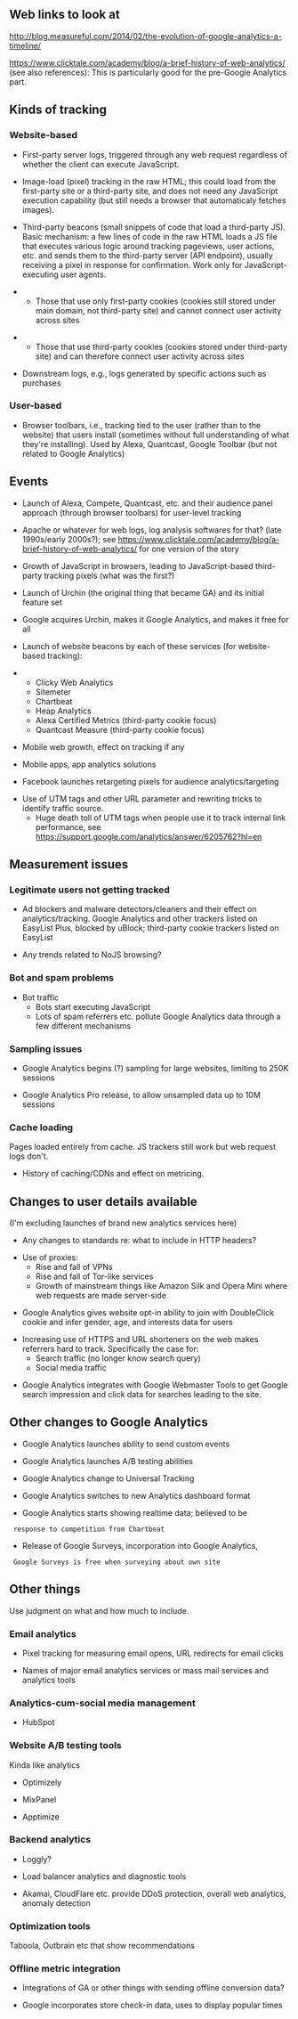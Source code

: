 == Web links to look at ==

http://blog.measureful.com/2014/02/the-evolution-of-google-analytics-a-timeline/

https://www.clicktale.com/academy/blog/a-brief-history-of-web-analytics/ (see also references): This is particularly good for the pre-Google Analytics part.

== Kinds of tracking ==

=== Website-based ===

* First-party server logs, triggered through any web request regardless of whether the client can execute JavaScript.

* Image-load (pixel) tracking in the raw HTML; this could load from the first-party site or a third-party site, and does not need any JavaScript execution capability (but still needs a browser that automaticaly fetches images).

* Third-party beacons (small snippets of code that load a third-party JS). Basic mechanism: a few lines of code in the raw HTML loads a JS file that executes various logic around tracking pageviews, user actions, etc. and sends them to the third-party server (API endpoint), usually receiving a pixel in response for confirmation. Work only for JavaScript-executing user agents.

** Those that use only first-party cookies (cookies still stored under main domain, not third-party site) and cannot connect user activity across sites

** Those that use third-party cookies (cookies stored under third-party site) and can therefore connect user activity across sites

* Downstream logs, e.g., logs generated by specific actions such as purchases

=== User-based ===

* Browser toolbars, i.e., tracking tied to the user (rather than to the website) that users install (sometimes without full understanding of what they're installing). Used by Alexa, Quantcast, Google Toolbar (but not related to Google Analytics)

== Events ==

* Launch of Alexa, Compete, Quantcast, etc. and their audience panel approach (through browser toolbars) for user-level tracking

* Apache or whatever for web logs, log analysis softwares for that? (late 1990s/early 2000s?); see https://www.clicktale.com/academy/blog/a-brief-history-of-web-analytics/ for one version of the story

* Growth of JavaScript in browsers, leading to JavaScript-based third-party tracking pixels (what was the first?)

* Launch of Urchin (the original thing that became GA) and its initial feature set

* Google acquires Urchin, makes it Google Analytics, and makes it free for all

* Launch of website beacons by each of these services (for website-based tracking):

** Clicky Web Analytics
** Sitemeter
** Chartbeat
** Heap Analytics
** Alexa Certified Metrics (third-party cookie focus)
** Quantcast Measure (third-party cookie focus)

* Mobile web growth, effect on tracking if any

* Mobile apps, app analytics solutions

* Facebook launches retargeting pixels for audience analytics/targeting

* Use of UTM tags and other URL parameter and rewriting tricks to identify traffic source.
** Huge death toll of UTM tags when people use it to track internal link performance, see https://support.google.com/analytics/answer/6205762?hl=en

== Measurement issues ==

=== Legitimate users not getting tracked ===

* Ad blockers and malware detectors/cleaners and their effect on analytics/tracking. Google Analytics and other trackers listed on EasyList Plus, blocked by uBlock; third-party cookie trackers listed on EasyList

* Any trends related to NoJS browsing?

=== Bot and spam problems ===

* Bot traffic
** Bots start executing JavaScript
** Lots of spam referrers etc. pollute Google Analytics data through a few different mechanisms

=== Sampling issues ===

* Google Analytics begins (?) sampling for large websites, limiting to 250K sessions

* Google Analytics Pro release, to allow unsampled data up to 10M sessions

=== Cache loading ===

Pages loaded entirely from cache. JS trackers still work but web request logs don't.

* History of caching/CDNs and effect on metricing.

== Changes to user details available ==

(I'm excluding launches of brand new analytics services here)

* Any changes to standards re: what to include in HTTP headers?

* Use of proxies:
** Rise and fall of VPNs
** Rise and fall of Tor-like services
** Growth of mainstream things like Amazon Silk and Opera Mini where web requests are made server-side

* Google Analytics gives website opt-in ability to join with DoubleClick cookie and infer gender, age, and interests data for users

* Increasing use of HTTPS and URL shorteners on the web makes referrers hard to track. Specifically the case for:
** Search traffic (no longer know search query)
** Social media traffic

* Google Analytics integrates with Google Webmaster Tools to get Google search impression and click data for searches leading to the site.

== Other changes to Google Analytics ==

* Google Analytics launches ability to send custom events

* Google Analytics launches A/B testing abilities

* Google Analytics change to Universal Tracking

* Google Analytics switches to new Analytics dashboard format

* Google Analytics starts showing realtime data; believed to be
  response to competition from Chartbeat

* Release of Google Surveys, incorporation into Google Analytics,
  Google Surveys is free when surveying about own site

== Other things ==

Use judgment on what and how much to include.

=== Email analytics ===

* Pixel tracking for measuring email opens, URL redirects for email clicks

* Names of major email analytics services or mass mail services and analytics tools

=== Analytics-cum-social media management ===

* HubSpot

=== Website A/B testing tools ===

Kinda like analytics

* Optimizely

* MixPanel

* Apptimize

=== Backend analytics ===

* Loggly?

* Load balancer analytics and diagnostic tools

* Akamai, CloudFlare etc. provide DDoS protection, overall web analytics, anomaly detection

=== Optimization tools ===

Taboola, Outbrain etc that show recommendations

=== Offline metric integration ===

* Integrations of GA or other things with sending offline conversion data?

* Google incorporates store check-in data, uses to display popular times


